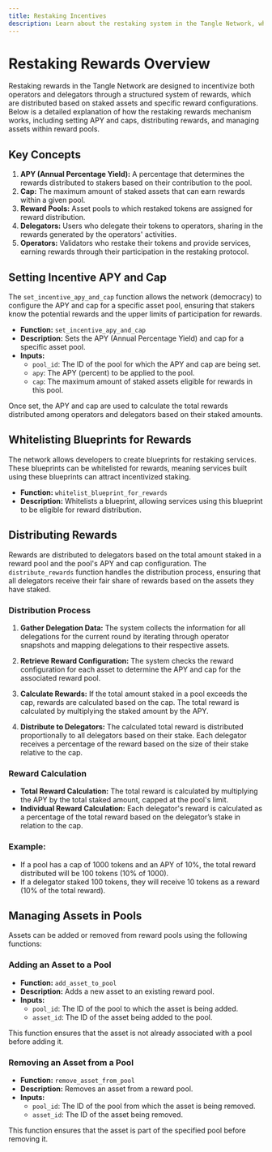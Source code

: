 ```yaml
---
title: Restaking Incentives
description: Learn about the restaking system in the Tangle Network, which encourages operators to execute multi-party computation (MPC) service roles, and understand the reward mechanisms and benefits for operators and delegators.
---
```


# Restaking Rewards Overview

Restaking rewards in the Tangle Network are designed to incentivize both operators and delegators through a structured system of rewards, which are distributed based on staked assets and specific reward configurations. Below is a detailed explanation of how the restaking rewards mechanism works, including setting APY and caps, distributing rewards, and managing assets within reward pools.

## Key Concepts

1. **APY (Annual Percentage Yield):** A percentage that determines the rewards distributed to stakers based on their contribution to the pool.
2. **Cap:** The maximum amount of staked assets that can earn rewards within a given pool.
3. **Reward Pools:** Asset pools to which restaked tokens are assigned for reward distribution.
4. **Delegators:** Users who delegate their tokens to operators, sharing in the rewards generated by the operators' activities.
5. **Operators:** Validators who restake their tokens and provide services, earning rewards through their participation in the restaking protocol.

## Setting Incentive APY and Cap

The `set_incentive_apy_and_cap` function allows the network (democracy) to configure the APY and cap for a specific asset pool, ensuring that stakers know the potential rewards and the upper limits of participation for rewards.

- **Function:** `set_incentive_apy_and_cap`
- **Description:** Sets the APY (Annual Percentage Yield) and cap for a specific asset pool.
- **Inputs:**
  - `pool_id`: The ID of the pool for which the APY and cap are being set.
  - `apy`: The APY (percent) to be applied to the pool.
  - `cap`: The maximum amount of staked assets eligible for rewards in this pool.

Once set, the APY and cap are used to calculate the total rewards distributed among operators and delegators based on their staked amounts.

## Whitelisting Blueprints for Rewards

The network allows developers to create blueprints for restaking services. These blueprints can be whitelisted for rewards, meaning services built using these blueprints can attract incentivized staking.

- **Function:** `whitelist_blueprint_for_rewards`
- **Description:** Whitelists a blueprint, allowing services using this blueprint to be eligible for reward distribution.


## Distributing Rewards

Rewards are distributed to delegators based on the total amount staked in a reward pool and the pool's APY and cap configuration. The `distribute_rewards` function handles the distribution process, ensuring that all delegators receive their fair share of rewards based on the assets they have staked.

### Distribution Process

1. **Gather Delegation Data:** The system collects the information for all delegations for the current round by iterating through operator snapshots and mapping delegations to their respective assets.
   
2. **Retrieve Reward Configuration:** The system checks the reward configuration for each asset to determine the APY and cap for the associated reward pool.

3. **Calculate Rewards:** If the total amount staked in a pool exceeds the cap, rewards are calculated based on the cap. The total reward is calculated by multiplying the staked amount by the APY.

4. **Distribute to Delegators:** The calculated total reward is distributed proportionally to all delegators based on their stake. Each delegator receives a percentage of the reward based on the size of their stake relative to the cap.

### Reward Calculation

- **Total Reward Calculation:** The total reward is calculated by multiplying the APY by the total staked amount, capped at the pool's limit.
- **Individual Reward Calculation:** Each delegator's reward is calculated as a percentage of the total reward based on the delegator’s stake in relation to the cap.

### Example:
- If a pool has a cap of 1000 tokens and an APY of 10%, the total reward distributed will be 100 tokens (10% of 1000). 
- If a delegator staked 100 tokens, they will receive 10 tokens as a reward (10% of the total reward).

## Managing Assets in Pools

Assets can be added or removed from reward pools using the following functions:

### Adding an Asset to a Pool

- **Function:** `add_asset_to_pool`
- **Description:** Adds a new asset to an existing reward pool.
- **Inputs:**
  - `pool_id`: The ID of the pool to which the asset is being added.
  - `asset_id`: The ID of the asset being added to the pool.

This function ensures that the asset is not already associated with a pool before adding it.

### Removing an Asset from a Pool

- **Function:** `remove_asset_from_pool`
- **Description:** Removes an asset from a reward pool.
- **Inputs:**
  - `pool_id`: The ID of the pool from which the asset is being removed.
  - `asset_id`: The ID of the asset being removed.

This function ensures that the asset is part of the specified pool before removing it.
